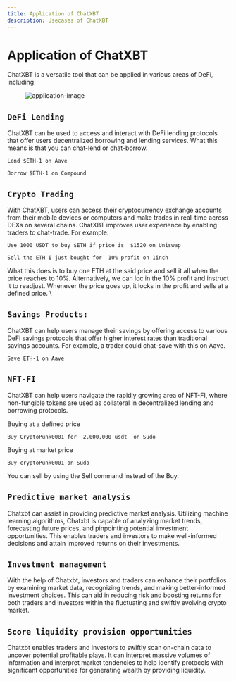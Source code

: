 ```yaml
---
title: Application of ChatXBT
description: Usecases of ChatXBT
---
```


# Application of ChatXBT

ChatXBT is a versatile tool that can be applied in various areas of DeFi, including:

<figure>
  <img alt="application-image" src="/application.png" />
</figure>

## `DeFi Lending`

ChatXBT can be used to access and interact with DeFi lending protocols that offer users decentralized borrowing and lending services. What this means is that you can chat-lend or chat-borrow.

`Lend $ETH-1 on Aave`

`Borrow $ETH-1 on Compound`

## `Crypto Trading`

With ChatXBT, users can access their cryptocurrency exchange accounts from their mobile devices or computers and make trades in real-time across DEXs on several chains. ChatXBT improves user experience by enabling traders to chat-trade. For example:

`Use 1000 USDT to buy $ETH if price is  $1520 on Uniswap`

`Sell the ETH I just bought for  10% profit on 1inch`

What this does is to buy one ETH at the said price and sell it all when the price reaches to 10%. Alternatively, we can loc in the 10% profit and instruct it to readjust. Whenever the price goes up, it locks in the profit and sells at a defined price. \

## `Savings Products:`

ChatXBT can help users manage their savings by offering access to various DeFi savings protocols that offer higher interest rates than traditional savings accounts. For example, a trader could chat-save with this on Aave.

`Save ETH-1 on Aave`

## `NFT-FI`

ChatXBT can help users navigate the rapidly growing area of NFT-FI, where non-fungible tokens are used as collateral in decentralized lending and borrowing protocols.

Buying at a defined price

`Buy CryptoPunk0001 for  2,000,000 usdt  on Sudo`

Buying at market price

`Buy cryptoPunk0001 on Sudo`

You can sell by using the Sell command instead of the Buy.

## `Predictive market analysis`

Chatxbt can assist in providing predictive market analysis. Utilizing machine learning algorithms, Chatxbt is capable of analyzing market trends, forecasting future prices, and pinpointing potential investment opportunities. This enables traders and investors to make well-informed decisions and attain improved returns on their investments.

## `Investment management`

With the help of Chatxbt, investors and traders can enhance their portfolios by examining market data, recognizing trends, and making better-informed investment choices. This can aid in reducing risk and boosting returns for both traders and investors within the fluctuating and swiftly evolving crypto market.

## `Score liquidity provision opportunities`

Chatxbt enables traders and investors to swiftly scan on-chain data to uncover potential profitable plays. It can interpret massive volumes of information and interpret market tendencies to help identify protocols with significant opportunities for generating wealth by providing liquidity.
